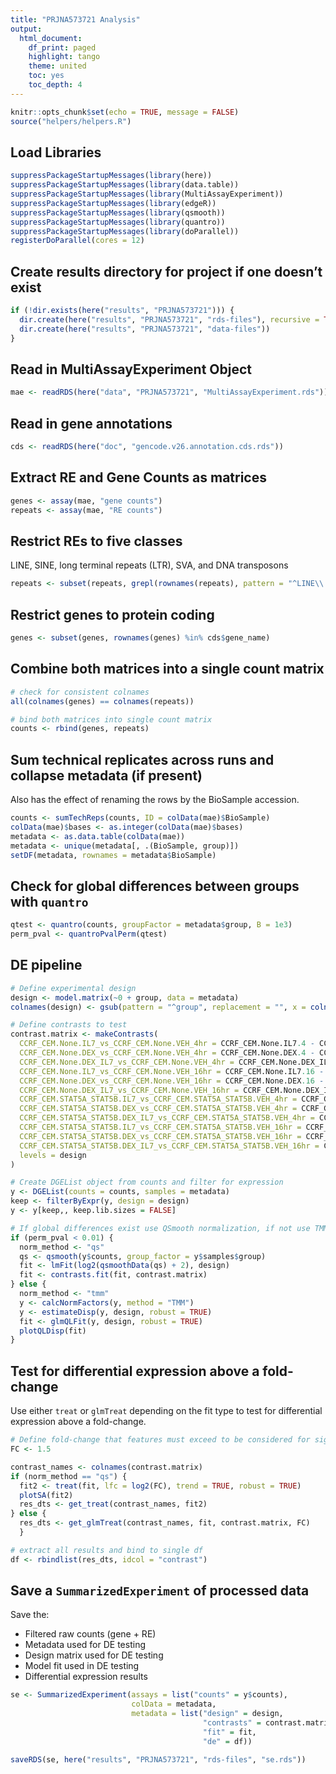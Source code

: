 ```yaml
---
title: "PRJNA573721 Analysis"
output:
  html_document:
    df_print: paged
    highlight: tango
    theme: united
    toc: yes
    toc_depth: 4
---
```


```r
knitr::opts_chunk$set(echo = TRUE, message = FALSE)
source("helpers/helpers.R")
```

## Load Libraries

```r
suppressPackageStartupMessages(library(here))
suppressPackageStartupMessages(library(data.table))
suppressPackageStartupMessages(library(MultiAssayExperiment))
suppressPackageStartupMessages(library(edgeR))
suppressPackageStartupMessages(library(qsmooth))
suppressPackageStartupMessages(library(quantro))
suppressPackageStartupMessages(library(doParallel))
registerDoParallel(cores = 12)
```

## Create results directory for project if one doesn't exist

```r
if (!dir.exists(here("results", "PRJNA573721"))) {
  dir.create(here("results", "PRJNA573721", "rds-files"), recursive = TRUE)
  dir.create(here("results", "PRJNA573721", "data-files"))
}
```

## Read in MultiAssayExperiment Object

```r
mae <- readRDS(here("data", "PRJNA573721", "MultiAssayExperiment.rds"))
```

## Read in gene annotations

```r
cds <- readRDS(here("doc", "gencode.v26.annotation.cds.rds"))
```

## Extract RE and Gene Counts as matrices

```r
genes <- assay(mae, "gene counts")
repeats <- assay(mae, "RE counts")
```

## Restrict REs to five classes

LINE, SINE, long terminal repeats (LTR), SVA, and DNA transposons

```r
repeats <- subset(repeats, grepl(rownames(repeats), pattern = "^LINE\\.|^SINE\\.|^LTR\\.|.*\\.SVA\\..*|^DNA\\."))
```

## Restrict genes to protein coding

```r
genes <- subset(genes, rownames(genes) %in% cds$gene_name)
```

## Combine both matrices into a single count matrix

```r
# check for consistent colnames
all(colnames(genes) == colnames(repeats))

# bind both matrices into single count matrix
counts <- rbind(genes, repeats)
```

## Sum technical replicates across runs and collapse metadata (if present)

Also has the effect of renaming the rows by the BioSample accession.

```r
counts <- sumTechReps(counts, ID = colData(mae)$BioSample)
colData(mae)$bases <- as.integer(colData(mae)$bases)
metadata <- as.data.table(colData(mae))
metadata <- unique(metadata[, .(BioSample, group)])
setDF(metadata, rownames = metadata$BioSample)
```

## Check for global differences between groups with `quantro`

```r
qtest <- quantro(counts, groupFactor = metadata$group, B = 1e3)
perm_pval <- quantroPvalPerm(qtest)
```

## DE pipeline

```r
# Define experimental design
design <- model.matrix(~0 + group, data = metadata)
colnames(design) <- gsub(pattern = "^group", replacement = "", x = colnames(design))

# Define contrasts to test
contrast.matrix <- makeContrasts(
  CCRF_CEM.None.IL7_vs_CCRF_CEM.None.VEH_4hr = CCRF_CEM.None.IL7.4 - CCRF_CEM.None.VEH.,
  CCRF_CEM.None.DEX_vs_CCRF_CEM.None.VEH_4hr = CCRF_CEM.None.DEX.4 - CCRF_CEM.None.VEH.,
  CCRF_CEM.None.DEX_IL7_vs_CCRF_CEM.None.VEH_4hr = CCRF_CEM.None.DEX_IL7.4 - CCRF_CEM.None.VEH.,
  CCRF_CEM.None.IL7_vs_CCRF_CEM.None.VEH_16hr = CCRF_CEM.None.IL7.16 - CCRF_CEM.None.VEH.,
  CCRF_CEM.None.DEX_vs_CCRF_CEM.None.VEH_16hr = CCRF_CEM.None.DEX.16 - CCRF_CEM.None.VEH.,
  CCRF_CEM.None.DEX_IL7_vs_CCRF_CEM.None.VEH_16hr = CCRF_CEM.None.DEX_IL7.16 - CCRF_CEM.None.VEH.,
  CCRF_CEM.STAT5A_STAT5B.IL7_vs_CCRF_CEM.STAT5A_STAT5B.VEH_4hr = CCRF_CEM.STAT5A_STAT5B.IL7.4 - CCRF_CEM.STAT5A_STAT5B.VEH.,
  CCRF_CEM.STAT5A_STAT5B.DEX_vs_CCRF_CEM.STAT5A_STAT5B.VEH_4hr = CCRF_CEM.STAT5A_STAT5B.DEX.4 - CCRF_CEM.STAT5A_STAT5B.VEH.,
  CCRF_CEM.STAT5A_STAT5B.DEX_IL7_vs_CCRF_CEM.STAT5A_STAT5B.VEH_4hr = CCRF_CEM.STAT5A_STAT5B.DEX_IL7.4 - CCRF_CEM.STAT5A_STAT5B.VEH.,
  CCRF_CEM.STAT5A_STAT5B.IL7_vs_CCRF_CEM.STAT5A_STAT5B.VEH_16hr = CCRF_CEM.STAT5A_STAT5B.IL7.16 - CCRF_CEM.STAT5A_STAT5B.VEH.,
  CCRF_CEM.STAT5A_STAT5B.DEX_vs_CCRF_CEM.STAT5A_STAT5B.VEH_16hr = CCRF_CEM.STAT5A_STAT5B.DEX.16 - CCRF_CEM.STAT5A_STAT5B.VEH.,
  CCRF_CEM.STAT5A_STAT5B.DEX_IL7_vs_CCRF_CEM.STAT5A_STAT5B.VEH_16hr = CCRF_CEM.STAT5A_STAT5B.DEX_IL7.16 - CCRF_CEM.STAT5A_STAT5B.VEH.,
  levels = design
)

# Create DGEList object from counts and filter for expression
y <- DGEList(counts = counts, samples = metadata)
keep <- filterByExpr(y, design = design)
y <- y[keep,, keep.lib.sizes = FALSE]

# If global differences exist use QSmooth normalization, if not use TMM
if (perm_pval < 0.01) {
  norm_method <- "qs"
  qs <- qsmooth(y$counts, group_factor = y$samples$group)
  fit <- lmFit(log2(qsmoothData(qs) + 2), design)
  fit <- contrasts.fit(fit, contrast.matrix)
} else {
  norm_method <- "tmm"
  y <- calcNormFactors(y, method = "TMM")
  y <- estimateDisp(y, design, robust = TRUE)
  fit <- glmQLFit(y, design, robust = TRUE)
  plotQLDisp(fit)
}
```

## Test for differential expression above a fold-change

Use either `treat` or `glmTreat` depending on the fit type to test for 
differential expression above a fold-change.

```r
# Define fold-change that features must exceed to be considered for significance
FC <- 1.5

contrast_names <- colnames(contrast.matrix)
if (norm_method == "qs") {
  fit2 <- treat(fit, lfc = log2(FC), trend = TRUE, robust = TRUE)
  plotSA(fit2)
  res_dts <- get_treat(contrast_names, fit2)
} else {
  res_dts <- get_glmTreat(contrast_names, fit, contrast.matrix, FC)
  }

# extract all results and bind to single df
df <- rbindlist(res_dts, idcol = "contrast")
```

## Save a `SummarizedExperiment` of processed data

Save the:

- Filtered raw counts (gene + RE)
- Metadata used for DE testing
- Design matrix used for DE testing
- Model fit used in DE testing
- Differential expression results

```r
se <- SummarizedExperiment(assays = list("counts" = y$counts),
                           colData = metadata,
                           metadata = list("design" = design, 
                                           "contrasts" = contrast.matrix,
                                           "fit" = fit,
                                           "de" = df))

saveRDS(se, here("results", "PRJNA573721", "rds-files", "se.rds"))
```
